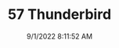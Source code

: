 ---
width: 4000
height: 6000
title: 57 Thunderbird
description: 1957 Thunderbird interior in Colonial White shot in Austin, TX.
date: 9/1/2022 8:11:52 AM
cameraMake: Sony
cameraModel: ILCE-7M3
lens: 50mm F1.4 DG HSM | Art 018
settingsfStop: f/1.4
settingsISO: ISO 50
settingsShutter: 1/1250
settingsFocalLength: 50 mm
---